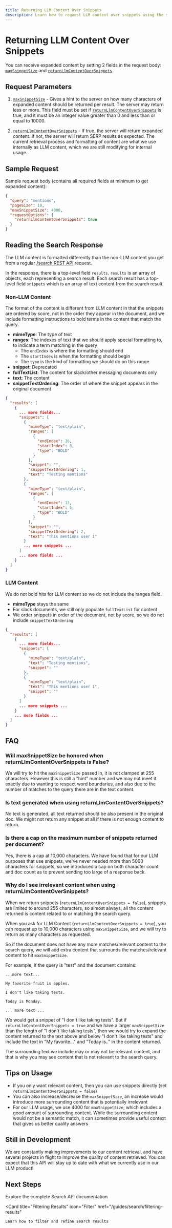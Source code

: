 ```yaml
---
title: Returning LLM Content Over Snippets
description: Learn how to request LLM content over snippets using the search API.
---
```



# Returning LLM Content Over Snippets

You can receive expanded content by setting 2 fields in the request body: [`maxSnippetSize`](/api/client-api/search/search#request-maxsnippetsize) and [`returnLlmContentOverSnippets`](/api/client-api/search/search#request-requestoptions-returnllmcontentoversnippets).

## Request Parameters

1. [`maxSnippetSize`](/api/client-api/search/search#request-maxsnippetsize) - Gives a hint to the server on how many characters of expanded content should be returned per result. The server may return less or more. This field must be set if [`returnLlmContentOverSnippets`](/api/client-api/search/search#request-requestoptions-returnllmcontentoversnippets) is true, and it must be an integer value greater than 0 and less than or equal to 10000.

2. [`returnLlmContentOverSnippets`](/api/client-api/search/search#request-requestoptions-returnllmcontentoversnippets) - If true, the server will return expanded content. If not, the server will return SERP results as expected. The current retrieval process and formatting of content are what we use internally as LLM content, which we are still modifying for internal usage.

## Sample Request

Sample request body (contains all required fields at minimum to get expanded content):

```json
{
  "query": "mentions",
  "pageSize": 10,
  "maxSnippetSize": 4000,
  "requestOptions": {
    "returnLlmContentOverSnippets": true
  }
}
```

## Reading the Search Response

The LLM content is formatted differently than the non-LLM content you get from a regular [/search REST API](/api/client-api/search/overview) request.

In the response, there is a top-level field `results`. `results` is an array of objects, each representing a search result. Each search result has a top-level field `snippets` which is an array of text content from the search result.

### Non-LLM Content

The format of the content is different from LLM content in that the snippets are ordered by score, not in the order they appear in the document, and we include formatting instructions to bold terms in the content that match the query.

- **mimeType**: The type of text
- **ranges**: The indexes of text that we should apply special formatting to, to indicate a term matching in the query
  - The `endIndex` is where the formatting should end
  - The `startIndex` is when the formatting should begin
  - The `type` is the kind of formatting we should do on this range
- **snippet**: Deprecated
- **fullTextList**: The content for slack/other messaging documents only
- **text**: The content
- **snippetTextOrdering**: The order of where the snippet appears in the original document

```json
{
  "results": [
    {
      ... more fields...
      "snippets": [
        {
          "mimeType": "text/plain",
          "ranges": [
            {
              "endIndex": 16,
              "startIndex": 8,
              "type": "BOLD"
            }
          ],
          "snippet": "",
          "snippetTextOrdering": 1,
          "text": "Testing mentions"
        },
        {
          "mimeType": "text/plain",
          "ranges": [
            {
              "endIndex": 13,
              "startIndex": 5,
              "type": "BOLD"
            }
          ],
          "snippet": "",
          "snippetTextOrdering": 2,
          "text": "This mentions user 1"
        }
        ... more snippets ...
      ]
      ... more fields ...
    }
  ]
}
```

### LLM Content

We do not bold hits for LLM content so we do not include the ranges field.

- **mimeType** stays the same
- For slack documents, we still only populate `fullTextList` for content
- We order snippets in order of the document, not by score, so we do not include `snippetTextOrdering`

```json
{
  "results": [
    {
      ... more fields...
      "snippets": [
        {
          "mimeType": "text/plain",
          "text": "Testing mentions",
          "snippet": ""
        },
        {
          "mimeType": "text/plain",
          "text": "This mentions user 1",
          "snippet": ""
        }
      ]
      ... more snippets ...
    }
    ... more fields ...
  ]
}
```

## FAQ

### Will maxSnippetSize be honored when returnLlmContentOverSnippets is False?

We will try to hit the `maxSnippetSize` passed in, it is not clamped at 255 characters. However this is still a "hint" number and we may not meet it exactly due to wanting to respect word boundaries, and also due to the number of matches to the query there are in the text content.

### Is text generated when using returnLlmContentOverSnippets?

No text is generated, all text returned should be also present in the original doc. We might not return any snippet at all if there is not enough content to return.

### Is there a cap on the maximum number of snippets returned per document?

Yes, there is a cap at 10,000 characters. We have found that for our LLM purposes that use snippets, we've never needed more than 5000 characters for snippets, so we introduced a cap on both character count and doc count as to prevent sending too large of a response back.

### Why do I see irrelevant content when using returnLlmContentOverSnippets?

When we return snippets (`returnLlmContentOverSnippets = false`), snippets are limited to around 255 characters, so almost always, all the content returned is content related to or matching the search query.

When you ask for LLM Content (`returnLlmContentOverSnippets = true`), you can request up to 10,000 characters using `maxSnippetSize`, and we will try to return as many characters as requested.

So if the document does not have any more matches/relevant content to the search query, we will add extra content that surrounds the matches/relevant content to hit `maxSnippetSize`.

For example, if the query is "test" and the document contains:

```
...more text...

My favorite fruit is apples.

I don't like taking tests.

Today is Monday.

... more text ...
```

We would get a snippet of "I don't like taking tests". But if `returnLlmContentOverSnippets = true` and we have a larger `maxSnippetSize` than the length of "I don't like taking tests", then we would try to expand the content returned to the text above and below "I don't like taking tests" and include the text in "My favorite…" and "Today is.." in the content returned.

The surrounding text we include may or may not be relevant content, and that is why you may see content that is not relevant to the search query.

## Tips on Usage

- If you only want relevant content, then you can use snippets directly (set `returnLlmContentOverSnippets = false`)
- You can also increase/decrease the `maxSnippetSize`, an increase would introduce more surrounding content that is potentially irrelevant
- For our LLM usage, we use 4000 for `maxSnippetSize`, which includes a good amount of surrounding content. While the surrounding content would not be a semantic match, it can sometimes provide useful context that gives us better quality answers

## Still in Development

We are constantly making improvements to our content retrieval, and have several projects in flight to improve the quality of content retrieved. You can expect that this API will stay up to date with what we currently use in our LLM product!

## Next Steps

<CardGroup cols={2}>
  <Card title="Search API" icon="Search" href="/api/client-api/search/overview">
    Explore the complete Search API documentation
  </Card>

  <Card
    title="Filtering Results"
    icon="Filter"
    href="/guides/search/filtering-results"
  >
    Learn how to filter and refine search results
  </Card>
</CardGroup>
